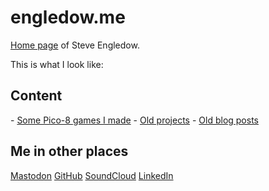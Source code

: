 = engledow.me =

[[https://en.wikipedia.org/wiki/Personal_web_page|Home page]] of Steve Engledow.

This is what I look like:

{{https://engledow.me/assets/images/me-badge-small.jpg|Picture of Steve Engledow}}

== Content ==

- [[https://stilvoid.itch.io/|Some Pico-8 games I made]]
- [[projects|Old projects]]
- [[diary/index|Old blog posts]]

== Me in other places ==

[[https://retro.pizza/@stilvoid|Mastodon]]
[[https://github.com/stilvoid/|GitHub]]
[[https://soundcloud.com/stilvoid|SoundCloud]]
[[https://www.linkedin.com/in/stilvoid/|LinkedIn]]
